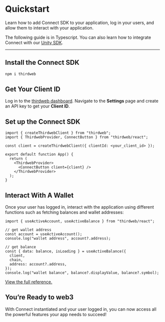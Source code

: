# Quickstart

Learn how to add Connect SDK to your application, log in your users, and allow them to interact with your application.

The following guide is in Typescript. You can also learn how to integrate Connect with our [Unity SDK](https://portal.thirdweb.com/unity).

---

## Install the Connect SDK

```bash
npm i thirdweb
```

## Get Your Client ID

Log in to the [thirdweb dashboard](https://thirdweb.com/dashboard). Navigate to the **Settings** page and create an API key to get your **Client ID**.

## Set up the Connect SDK

```tsx
import { createThirdwebClient } from "thirdweb";
import { ThirdwebProvider, ConnectButton } from "thirdweb/react";

const client = createThirdwebClient({ clientId: <your_client_id> });

export default function App() {
  return (
    <ThirdwebProvider>
      <ConnectButton client={client} />
    </ThirdwebProvider>
  );
}
```

## Interact With A Wallet

Once your user has logged in, interact with the application using different functions such as fetching balances and wallet addresses:

```tsx
import { useActiveAccount, useActiveBalance } from "thirdweb/react";

// get wallet address
const account = useActiveAccount();
console.log("wallet address", account?.address);

// get balance
const { data: balance, isLoading } = useActiveBalance({
  client,
  chain,
  address: account?.address,
});
console.log("wallet balance", balance?.displayValue, balance?.symbol);
```

[View the full reference.](/typescript/v5)

## You’re Ready to web3

With Connect instantiated and your user logged in, you can now access all the powerful features your app needs to succeed!
